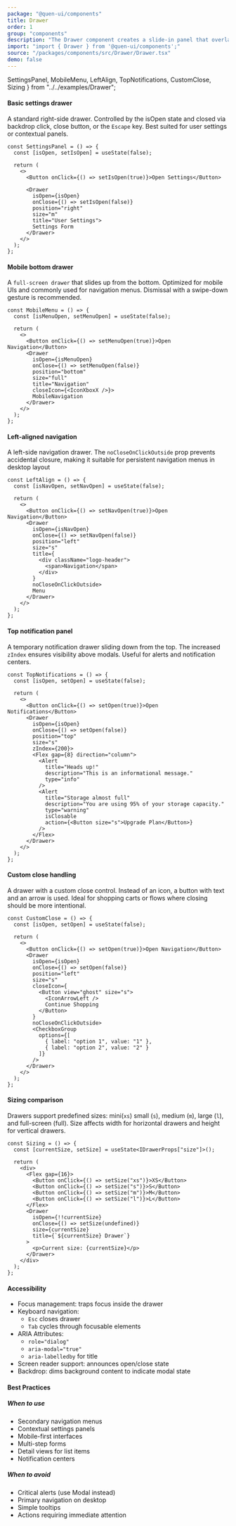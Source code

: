 ```yaml
---
package: "@quen-ui/components"
title: Drawer
order: 1
group: "components"
description: "The Drawer component creates a slide-in panel that overlays the main content of your application. It's ideal for displaying contextual information, forms, settings, or supplementary content without navigating away from the current view."
import: "import { Drawer } from '@quen-ui/components';"
source: "/packages/components/src/Drawer/Drawer.tsx"
demo: false
---
```


  SettingsPanel,
  MobileMenu,
  LeftAlign,
  TopNotifications,
  CustomClose,
  Sizing
} from "../../examples/Drawer";

#### Basic settings drawer

A standard right-side drawer. Controlled by the isOpen state and closed via backdrop click, close button, or the `Escape` key.
Best suited for user settings or contextual panels.

<SettingsPanel />

```tsx
const SettingsPanel = () => {
  const [isOpen, setIsOpen] = useState(false);

  return (
    <>
      <Button onClick={() => setIsOpen(true)}>Open Settings</Button>

      <Drawer
        isOpen={isOpen}
        onClose={() => setIsOpen(false)}
        position="right"
        size="m"
        title="User Settings">
        Settings Form
      </Drawer>
    </>
  );
};
```

#### Mobile bottom drawer

A `full-screen drawer` that slides up from the bottom.
Optimized for mobile UIs and commonly used for navigation menus. Dismissal with a swipe-down gesture is recommended.

<MobileMenu />

```tsx
const MobileMenu = () => {
  const [isMenuOpen, setMenuOpen] = useState(false);

  return (
    <>
      <Button onClick={() => setMenuOpen(true)}>Open Navigation</Button>
      <Drawer
        isOpen={isMenuOpen}
        onClose={() => setMenuOpen(false)}
        position="bottom"
        size="full"
        title="Navigation"
        closeIcon={<IconXboxX />}>
        MobileNavigation
      </Drawer>
    </>
  );
};
```

#### Left-aligned navigation

A left-side navigation drawer.
The `noCloseOnClickOutside` prop prevents accidental closure, making it suitable for persistent navigation menus in desktop layout

<LeftAlign />

```tsx
const LeftAlign = () => {
  const [isNavOpen, setNavOpen] = useState(false);

  return (
    <>
      <Button onClick={() => setNavOpen(true)}>Open Navigation</Button>
      <Drawer
        isOpen={isNavOpen}
        onClose={() => setNavOpen(false)}
        position="left"
        size="s"
        title={
          <div className="logo-header">
            <span>Navigation</span>
          </div>
        }
        noCloseOnClickOutside>
        Menu
      </Drawer>
    </>
  );
};
```

#### Top notification panel

A temporary notification drawer sliding down from the top.
The increased `zIndex` ensures visibility above modals. Useful for alerts and notification centers.

<TopNotifications />

```tsx
const TopNotifications = () => {
  const [isOpen, setOpen] = useState(false);

  return (
    <>
      <Button onClick={() => setOpen(true)}>Open Notifications</Button>
      <Drawer
        isOpen={isOpen}
        onClose={() => setOpen(false)}
        position="top"
        size="s"
        zIndex={200}>
        <Flex gap={8} direction="column">
          <Alert
            title="Heads up!"
            description="This is an informational message."
            type="info"
          />
          <Alert
            title="Storage almost full"
            description="You are using 95% of your storage capacity."
            type="warning"
            isClosable
            action={<Button size="s">Upgrade Plan</Button>}
          />
        </Flex>
      </Drawer>
    </>
  );
};
```

#### Custom close handling

A drawer with a custom close control.
Instead of an icon, a button with text and an arrow is used. Ideal for shopping carts or flows where closing should be more intentional.

<CustomClose />

```tsx
const CustomClose = () => {
  const [isOpen, setOpen] = useState(false);

  return (
    <>
      <Button onClick={() => setOpen(true)}>Open Navigation</Button>
      <Drawer
        isOpen={isOpen}
        onClose={() => setOpen(false)}
        position="left"
        size="s"
        closeIcon={
          <Button view="ghost" size="s">
            <IconArrowLeft />
            Continue Shopping
          </Button>
        }
        noCloseOnClickOutside>
        <CheckboxGroup
          options={[
            { label: "option 1", value: "1" },
            { label: "option 2", value: "2" }
          ]}
        />
      </Drawer>
    </>
  );
};
```

#### Sizing comparison

Drawers support predefined sizes: mini(`xs`) small (`s`), medium (`m`), large (`l`), and full-screen (full).
Size affects width for horizontal drawers and height for vertical drawers.

<Sizing />

```tsx
const Sizing = () => {
  const [currentSize, setSize] = useState<IDrawerProps["size"]>();

  return (
    <div>
      <Flex gap={16}>
        <Button onClick={() => setSize("xs")}>XS</Button>
        <Button onClick={() => setSize("s")}>S</Button>
        <Button onClick={() => setSize("m")}>M</Button>
        <Button onClick={() => setSize("l")}>L</Button>
      </Flex>
      <Drawer
        isOpen={!!currentSize}
        onClose={() => setSize(undefined)}
        size={currentSize}
        title={`${currentSize} Drawer`}
      >
        <p>Current size: {currentSize}</p>
      </Drawer>
    </div>
  );
};
```

#### Accessibility
  - Focus management: traps focus inside the drawer
  - Keyboard navigation:
    - `Esc` closes drawer
    - `Tab` cycles through focusable elements
  - ARIA Attributes:
    - `role="dialog"`
    - `aria-modal="true"`
    - `aria-labelledby` for title
  - Screen reader support: announces open/close state
  - Backdrop: dims background content to indicate modal state

#### Best Practices

##### When to use
  - Secondary navigation menus
  - Contextual settings panels
  - Mobile-first interfaces
  - Multi-step forms
  - Detail views for list items
  - Notification centers

##### When to avoid
  - Critical alerts (use Modal instead)
  - Primary navigation on desktop
  - Simple tooltips
  - Actions requiring immediate attention
